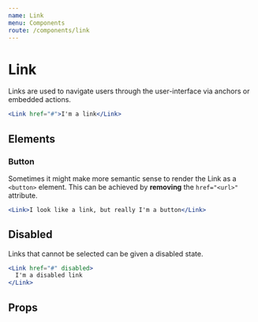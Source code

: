 ```yaml
---
name: Link
menu: Components
route: /components/link
---
```



# Link

Links are used to navigate users through the user-interface via anchors or embedded actions.

```jsx react-live
<Link href="#">I'm a link</Link>
```

## Elements

### Button

Sometimes it might make more semantic sense to render the Link as a `<button>` element. This can be achieved by **removing** the `href="<url>"` attribute.

```jsx react-live
<Link>I look like a link, but really I'm a button</Link>
```

## Disabled

Links that cannot be selected can be given a disabled state.

```jsx react-live
<Link href="#" disabled>
  I'm a disabled link
</Link>
```

## Props

<PropsTable of={Link} />
